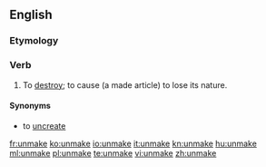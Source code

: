 ==English==

===Etymology===
{{prefix|un|make}}

===Verb===
{{en-verb|unmakes|unmaking|unmade|unmade}}

# {{context|transitive|euphemistic|lang=en}} To [[destroy]]; to cause (a made article) to lose its nature.

====Synonyms====
* {{qualifier|euphemistic}} to [[uncreate]]

[[fr:unmake]]
[[ko:unmake]]
[[io:unmake]]
[[it:unmake]]
[[kn:unmake]]
[[hu:unmake]]
[[ml:unmake]]
[[pl:unmake]]
[[te:unmake]]
[[vi:unmake]]
[[zh:unmake]]